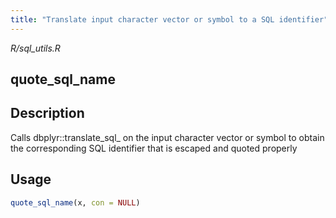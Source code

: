 ```yaml
---
title: "Translate input character vector or symbol to a SQL identifier"
---
```


*R/sql_utils.R*

## quote_sql_name

## Description
Calls dbplyr::translate_sql_ on the input character vector or symbol to obtain the corresponding SQL identifier that is escaped and quoted properly 


## Usage
```r
quote_sql_name(x, con = NULL) 
```








